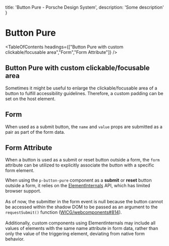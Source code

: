 
  title: 'Button Pure - Porsche Design System',
  description: 'Some description'
}

# Button Pure <ComponentStatus tagName="p-button-pure"></ComponentStatus>

<TableOfContents headings={["Button Pure with custom clickable/focusable area","Form","Form Attribute"]} />

## Button Pure with custom clickable/focusable area

Sometimes it might be useful to enlarge the clickable/focusable area of a button to fulfill accessibility guidelines.
Therefore, a custom padding can be set on the host element.

<ComponentStory story={buttonPureStoryCustomPadding} />

## Form

When used as a submit button, the `name` and `value` props are submitted as a pair as part of the form data.

<ComponentExample codeSample={buttonPureExampleForm} />

## Form Attribute

When a button is used as a submit or reset button outside a form, the `form` attribute can be utilized to explicitly
associate the button with a specific form element.

<Notification heading="Attention" heading-tag="h2" state="warning">
  When using the <code>p-button-pure</code> component as a <strong>submit</strong> or <strong>reset</strong> button outside a form,
  it relies on the <a href="https://developer.mozilla.org/en-US/docs/Web/API/ElementInternals">ElementInternals</a> API, which has limited
  browser support.<br/><br/> As of now, the submitter in the form event is null because the button cannot be accessed within the shadow DOM
  to be passed as an argument to the <code>requestSubmit()</code> function (<a href="https://github.com/WICG/webcomponents/issues/814">WICG/webcomponents#814</a>).
  <br/><br/>Additionally, custom components using ElementInternals may include all values of elements with the same name attribute in form data, rather than only the value of
  the triggering element, deviating from native form behavior.
</Notification>

<ComponentExample codeSample={buttonPureExampleFormAttribute} />